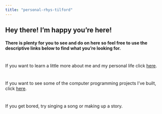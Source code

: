 ```yaml
---
title: "personal-rhys-tilford"
---
```


## Hey there! I'm happy you're here!

#### There is plenty for you to see and do on here so feel free to use the descriptive links below to find what you're looking for.

#
::: {.card}
If you want to learn a little more about me and my personal life click [here](about.qmd).
:::

#
::: {.card}
If you want to see some of the computer programming projects I've built, click [here](articles/index.qmd).
:::

#
::: {.card}
If you get bored, try singing a song or making up a story.
:::
